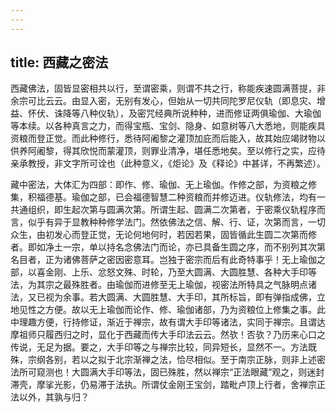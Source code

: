 ```yaml
---
---
---
```

title: 西藏之密法
---




西藏佛法，固皆显密相共以行，至谓密乘，则谓不共之行，称能疾速圆满菩提，非余宗可比云云。由显入密，无别有发心，但始从一切共同陀罗尼仪轨（即息灾、增益、怀伏、诛降等八种仪轨），及密咒经典所说种种，进而修证两俱瑜伽、大瑜伽等本续。以各种真言之力，而得宝瓶、宝剑、隐身、如意树等八大悉地，则能疾具资粮而登正觉。而此种修行，悉待阿阇黎之灌顶加庇而后能入，故其始应竭财物以供养阿阇黎，得其欣悦而蒙灌顶，则罪业清净，堪任悉地矣。至以修行之实，应待亲承教授，非文字所可诠也（此种意义，《炬论》及《释论》中甚详，不再繁述）。

藏中密法，大体汇为四部：即作、修、瑜伽、无上瑜伽。作修之部，为资粮之修集，积福德基。瑜伽之部，已会福德智慧二种资粮而并修迈进。仪轨修法，均有一共通组织，即生起次第与圆满次第。所谓生起、圆满二次第者，于密乘仪轨程序而言，似乎有异于显教种种修学法门。然依佛法之信、解、行、证，次第而言，一切众生，由初发心而登正觉，无论何地何时，若因若果，固皆循此生圆二次第而修者。即如净土一宗，单以持名念佛法门而论，亦已具备生圆之序，而不别列其次第名目者，正为诸佛菩萨之密因密意耳。岂独于密宗而后有此奇特事乎！无上瑜伽之部，以喜金刚、上乐、忿怒文殊、时轮，乃至大圆满、大圆胜慧、各种大手印等法，为其宗之最殊胜者。由瑜伽而进修至无上瑜伽，视密法所特具之气脉明点诸法，又已视为余事。若大圆满、大圆胜慧、大手印，其所标旨，即有弹指成佛，立地见性之方便。故以无上瑜伽而论作、修、瑜伽诸部，乃为资粮位上修集之事。此中理趣方便，行持修证，渐近于禅宗，故有谓大手印等诸法，实同于禅宗。且谓达摩祖师只履西归之时，显化于西藏而传大手印法云云。然欤！否欤？乃历来心口之传说，无足为据。要之，大手印等之与禅宗比较，同异短长，显然不一。方法既殊，宗纲各别，若以之拟于北宗渐禅之法，恰尽相似。至于南宗正脉，则非上述密法所可窥测也！大圆满大手印等法，固已殊胜，然以禅宗“正法眼藏”观之，则迷封滞壳，摩挲光影，仍易滞于法执。所谓仗金刚王宝剑，踏毗卢顶上行者，舍禅宗正法以外，其孰与归？